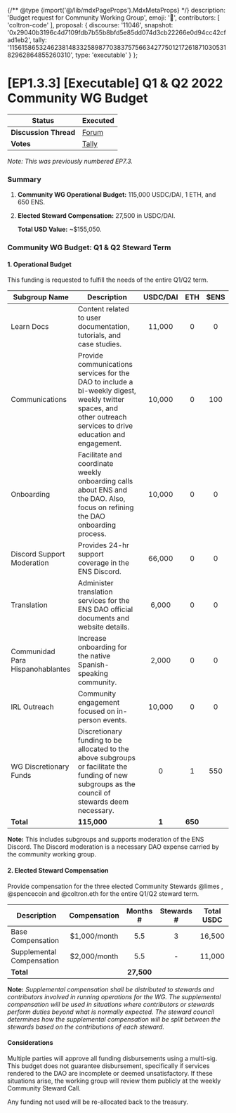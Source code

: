 {/** @type {import('@/lib/mdxPageProps').MdxMetaProps} */}
    description: 'Budget request for Community Working Group',
    emoji: '📗',
    contributors: [
        'coltron-code'
    ],
    proposal: {
        discourse: '11046',
        snapshot: '0x29040b3196c4d7109fdb7b55b8bfd5e85dd074d3cb22266e0d94cc42cfad1eb2',
        tally: '115615865324623814833258987703837575663427750121726187103053182962864855260310',
        type: 'executable'
    }
};

# [EP1.3.3] [Executable] Q1 & Q2 2022 Community WG Budget

| **Status**            | Executed                                                                                                                    |
| --------------------- | ------------------------------------------------------------------------------------------------------------------------- |
| **Discussion Thread** | [Forum](https://discuss.ens.domains/t/11046)                                                                               |
| **Votes**             | [Tally](https://www.tally.xyz/gov/ens/proposal/115615865324623814833258987703837575663427750121726187103053182962864855260310)   |

_Note: This was previously numbered EP7.3._

### Summary

1. **Community WG Operational Budget:** 115,000 USDC/DAI, 1 ETH, and 650 ENS.
2.  **Elected Steward Compensation:** 27,500 in USDC/DAI.

    **Total USD Value:** \~$155,050.

### Community WG Budget: Q1 & Q2 Steward Term

#### 1. Operational Budget

This funding is requested to fulfill the needs of the entire Q1/Q2 term.

| Subgroup Name                    | Description                                                                                                                                                      | USDC/DAI |   ETH   | $ENS |
| -------------------------------- | ---------------------------------------------------------------------------------------------------------------------------------------------------------------- | :------: | :-----: | :--: |
| Learn Docs                       | Content related to user documentation, tutorials, and case studies.                                                                                              |  11,000  |    0    |   0  |
| Communications                   | Provide communications services for the DAO to include a bi-weekly digest, weekly twitter spaces, and other outreach services to drive education and engagement. |  10,000  |    0    |  100 |
| Onboarding                       | Facilitate and coordinate weekly onboarding calls about ENS and the DAO. Also, focus on refining the DAO onboarding process.                                     |  10,000  |    0    |   0  |
| Discord Support Moderation       | Provides 24-hr support coverage in the ENS Discord.                                                                                                              |  66,000  |    0    |   0  |
| Translation                      | Administer translation services for the ENS DAO official documents and website details.                                                                          |   6,000  |    0    |   0  |
| Communidad Para Hispanohablantes | Increase onboarding for the native Spanish-speaking community.                                                                                                   |   2,000  |    0    |   0  |
| IRL Outreach                     | Community engagement focused on in-person events.                                                                                                                |  10,000  |    0    |   0  |
| WG Discretionary Funds           | Discretionary funding to be allocated to the above subgroups or facilitate the funding of new subgroups as the council of stewards deem necessary.               |     0    |    1    |  550 |
| **Total**                        | **115,000**                                                                                                                                                      |   **1**  | **650** |      |

**Note:** This includes subgroups and supports moderation of the ENS Discord. The Discord moderation is a necessary DAO expense carried by the community working group.

#### 2. Elected Steward Compensation

Provide compensation for the three elected Community Stewards @limes , @spencecoin and @coltron.eth for the entire Q1/Q2 steward term.

| Description               | Compensation |  Months #  | Stewards # | Total USDC |
| ------------------------- | :----------: | :--------: | :--------: | :--------: |
| Base Compensation         | $1,000/month |     5.5    |      3     |   16,500   |
| Supplemental Compensation | $2,000/month |     5.5    |      -     |   11,000   |
| **Total**                 |              | **27,500** |            |            |

**Note:** _Supplemental compensation shall be distributed to stewards and contributors involved in running operations for the WG. The supplemental compensation will be used in situations where contributors or stewards perform duties beyond what is normally expected. The steward council determines how the supplemental compensation will be split between the stewards based on the contributions of each steward._

#### Considerations

Multiple parties will approve all funding disbursements using a multi-sig. This budget does not guarantee disbursement, specifically if services rendered to the DAO are incomplete or deemed unsatisfactory. If these situations arise, the working group will review them publicly at the weekly Community Steward Call.

Any funding not used will be re-allocated back to the treasury.
